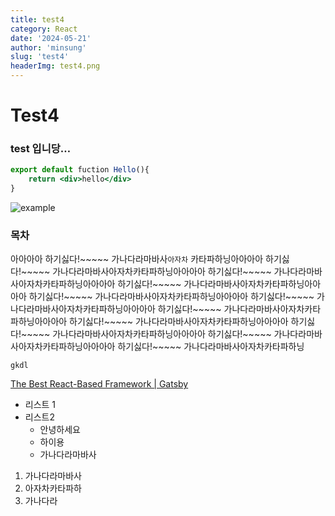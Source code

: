 ```yaml
---
title: test4
category: React
date: '2024-05-21'
author: 'minsung'
slug: 'test4'
headerImg: test4.png
---
```


# Test4

### test 입니당…

```jsx
export default fuction Hello(){
	return <div>hello</div>
}
```

![example](./hello.png)

### 목차

아아아아 하기싫다!~~~~~ 가나다라마바사`아자차` 카타파하닝아아아아 하기싫다!~~~~~ 가나다라마바사아자차카타파하닝아아아아 하기싫다!~~~~~ 가나다라마바사아자차카타파하닝아아아아 하기싫다!~~~~~ 가나다라마바사아자차카타파하닝아아아아 하기싫다!~~~~~ 가나다라마바사아자차카타파하닝아아아아 하기싫다!~~~~~ 가나다라마바사아자차카타파하닝아아아아 하기싫다!~~~~~ 가나다라마바사아자차카타파하닝아아아아 하기싫다!~~~~~ 가나다라마바사아자차카타파하닝아아아아 하기싫다!~~~~~ 가나다라마바사아자차카타파하닝아아아아 하기싫다!~~~~~ 가나다라마바사아자차카타파하닝아아아아 하기싫다!~~~~~ 가나다라마바사아자차카타파하닝

`gkdl`

[The Best React-Based Framework | Gatsby](https://www.gatsbyjs.com/)

- 리스트 1
- 리스트2
  - 안녕하세요
  - 하이용
  - 가나다라마바사

1. 가나다라마바사
2. 아자차카타파하
3. 가나다라
